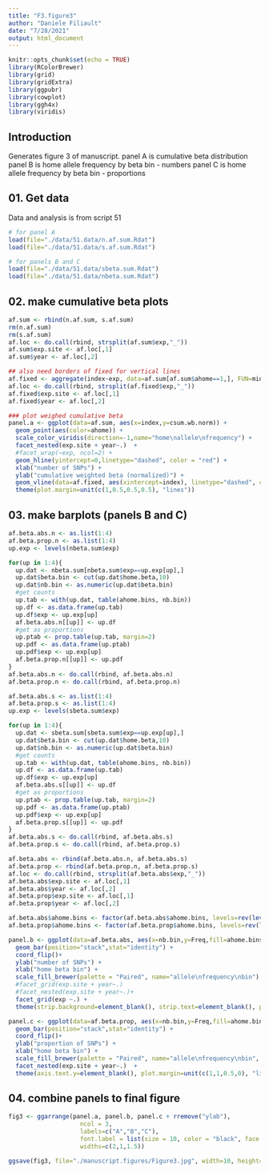 ```yaml
---
title: "F3.figure3"
author: "Daniele Filiault"
date: "7/28/2021"
output: html_document
---
```


```r
knitr::opts_chunk$set(echo = TRUE)
library(RColorBrewer)
library(grid)
library(gridExtra)
library(ggpubr)
library(cowplot)
library(ggh4x)
library(viridis)
```


## Introduction

Generates figure 3 of manuscript. 
panel A is cumulative beta distribution
panel B is home allele frequency by beta bin - numbers
panel C is home allele frequency by beta bin - proportions

## 01.  Get data
Data and analysis is from script 51

```r
# for panel A
load(file="./data/51.data/n.af.sum.Rdat")
load(file="./data/51.data/s.af.sum.Rdat")

# for panels B and C
load(file="./data/51.data/sbeta.sum.Rdat")
load(file="./data/51.data/nbeta.sum.Rdat")
```

  
## 02. make cumulative beta plots
```r
af.sum <- rbind(n.af.sum, s.af.sum)
rm(n.af.sum)
rm(s.af.sum)
af.loc <- do.call(rbind, strsplit(af.sum$exp,"_"))
af.sum$exp.site <- af.loc[,1]
af.sum$year <- af.loc[,2]

## also need borders of fixed for vertical lines
af.fixed <- aggregate(index~exp, data=af.sum[af.sum$ahome==1,], FUN=min)
af.loc <- do.call(rbind, strsplit(af.fixed$exp,"_"))
af.fixed$exp.site <- af.loc[,1]
af.fixed$year <- af.loc[,2]

```

```r

### plot weighed cumulative beta
panel.a <- ggplot(data=af.sum, aes(x=index,y=csum.wb.norm)) +
  geom_point(aes(color=ahome)) +
  scale_color_viridis(direction=-1,name="home\nallele\nfrequency") +
  facet_nested(exp.site + year~.)  +
  #facet_wrap(~exp, ncol=2) +
  geom_hline(yintercept=0,linetype="dashed", color = "red") +
  xlab("number of SNPs") +
  ylab("cumulative weighted beta (normalized)") + 
  geom_vline(data=af.fixed, aes(xintercept=index), linetype="dashed", color="purple") +
  theme(plot.margin=unit(c(1,0.5,0.5,0.5), "lines"))

```

## 03. make barplots (panels B and C)
```r

af.beta.abs.n <- as.list(1:4)
af.beta.prop.n <- as.list(1:4)
up.exp <- levels(nbeta.sum$exp)

for(up in 1:4){
  up.dat <- nbeta.sum[nbeta.sum$exp==up.exp[up],]
  up.dat$beta.bin <- cut(up.dat$home.beta,10)
  up.dat$nb.bin <- as.numeric(up.dat$beta.bin)
  #get counts
  up.tab <- with(up.dat, table(ahome.bins, nb.bin))
  up.df <- as.data.frame(up.tab)
  up.df$exp <- up.exp[up]
  af.beta.abs.n[[up]] <- up.df
  #get as proportions
  up.ptab <- prop.table(up.tab, margin=2)
  up.pdf <- as.data.frame(up.ptab)
  up.pdf$exp <- up.exp[up]
  af.beta.prop.n[[up]] <- up.pdf
}
af.beta.abs.n <- do.call(rbind, af.beta.abs.n)
af.beta.prop.n <- do.call(rbind, af.beta.prop.n)
```

```r

af.beta.abs.s <- as.list(1:4)
af.beta.prop.s <- as.list(1:4)
up.exp <- levels(sbeta.sum$exp)

for(up in 1:4){
  up.dat <- sbeta.sum[sbeta.sum$exp==up.exp[up],]
  up.dat$beta.bin <- cut(up.dat$home.beta,10)
  up.dat$nb.bin <- as.numeric(up.dat$beta.bin)
  #get counts
  up.tab <- with(up.dat, table(ahome.bins, nb.bin))
  up.df <- as.data.frame(up.tab)
  up.df$exp <- up.exp[up]
  af.beta.abs.s[[up]] <- up.df
  #get as proportions
  up.ptab <- prop.table(up.tab, margin=2)
  up.pdf <- as.data.frame(up.ptab)
  up.pdf$exp <- up.exp[up]
  af.beta.prop.s[[up]] <- up.pdf
}
af.beta.abs.s <- do.call(rbind, af.beta.abs.s)
af.beta.prop.s <- do.call(rbind, af.beta.prop.s)
```

```r
af.beta.abs <- rbind(af.beta.abs.n, af.beta.abs.s)
af.beta.prop <- rbind(af.beta.prop.n, af.beta.prop.s)
af.loc <- do.call(rbind, strsplit(af.beta.abs$exp,"_"))
af.beta.abs$exp.site <- af.loc[,1]
af.beta.abs$year <- af.loc[,2]
af.beta.prop$exp.site <- af.loc[,1]
af.beta.prop$year <- af.loc[,2]

af.beta.abs$ahome.bins <- factor(af.beta.abs$ahome.bins, levels=rev(levels(af.beta.abs$ahome.bins)))
af.beta.prop$ahome.bins <- factor(af.beta.prop$ahome.bins, levels=rev(levels(af.beta.prop$ahome.bins)))
```

```r

panel.b <- ggplot(data=af.beta.abs, aes(x=nb.bin,y=Freq,fill=ahome.bins)) +
  geom_bar(position="stack",stat="identity") + 
  coord_flip()+
  ylab("number of SNPs") +
  xlab("home beta bin") +
  scale_fill_brewer(palette = "Paired", name="allele\nfrequency\nbin") +
  #facet_grid(exp.site + year~.)
  #facet_nested(exp.site + year~.)+
  facet_grid(exp ~.) +
  theme(strip.background=element_blank(), strip.text=element_blank(), plot.margin=unit(c(1,0.5,0.5,1), "lines"), legend.position = "none")
```

```r

panel.c <- ggplot(data=af.beta.prop, aes(x=nb.bin,y=Freq,fill=ahome.bins)) +
  geom_bar(position="stack",stat="identity") + 
  coord_flip()+
  ylab("proportion of SNPs") +
  xlab("home beta bin") +
  scale_fill_brewer(palette = "Paired", name="allele\nfrequency\nbin", guide=guide_legend(reverse=T)) +
  facet_nested(exp.site + year~.)  +
  theme(axis.text.y=element_blank(), plot.margin=unit(c(1,1,0.5,0), "lines")) 
```


## 04. combine panels to final figure

```r

fig3 <- ggarrange(panel.a, panel.b, panel.c + rremove("ylab"),
                    ncol = 3,
                    labels=c("A","B","C"),
                    font.label = list(size = 10, color = "black", face = "bold", family = NULL, position = "top"),
                    widths=c(2,1,1.5))

ggsave(fig3, file="./manuscript.figures/Figure3.jpg", width=10, height=9)

```

